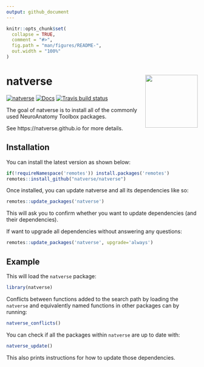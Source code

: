 ```yaml
---
output: github_document
---
```


<!-- README.md is generated from README.Rmd. Please edit that file -->

```r
knitr::opts_chunk$set(
  collapse = TRUE,
  comment = "#>",
  fig.path = "man/figures/README-",
  out.width = "100%"
)
```

# natverse <a href='https://natverse.github.io/'><img src='man/figures/logo.svg' align="right" height="138.5" /></a>

<!-- badges: start -->
[![natverse](https://img.shields.io/badge/natverse-Part%20of%20the%20natverse-a241b6)](https://natverse.github.io)
[![Docs](https://img.shields.io/badge/docs-100%25-brightgreen.svg)](https://natverse.github.io/natverse/reference/)
[![Travis build status](https://travis-ci.org/natverse/natverse.svg?branch=master)](https://travis-ci.org/natverse/natverse)
<!-- badges: end -->

The goal of natverse is to install all of the commonly used NeuroAnatomy Toolbox packages.

See https://natverse.github.io for more details.

## Installation

You can install the latest version as shown below:

```r
if(!requireNamespace('remotes')) install.packages('remotes')
remotes::install_github("natverse/natverse")
```

Once installed, you can update natverse and all its dependencies like so:

```r
remotes::update_packages('natverse')
```
This will ask you to confirm whether you want to update dependencies (and their dependencies).

If want to upgrade all dependencies without answering any questions:

```r
remotes::update_packages('natverse', upgrade='always')
```

## Example

This will load the `natverse` package:

```r
library(natverse)
```

Conflicts between functions added to the search path by loading the `natverse` and equivalently named functions in other packages can by running:

```r
natverse_conflicts()
```

You can check if all the packages within `natverse` are up to date with:

```r
natverse_update()
```

This also prints instructions for how to update those dependencies.
